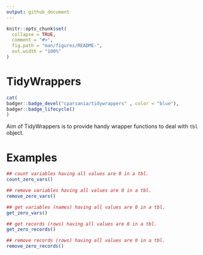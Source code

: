```yaml
---
output: github_document
---
```


<!-- README.md is generated from README.Rmd. Please edit that file -->

```r
knitr::opts_chunk$set(
  collapse = TRUE,
  comment = "#>",
  fig.path = "man/figures/README-",
  out.width = "100%"
)
```

# TidyWrappers

<!-- badges: start -->
```r
cat(
badger::badge_devel("cparsania/tidywrappers" , color = "blue"),
badger::badge_lifecycle()
)

```

<!-- badges: end -->

Aim of TidyWrappers is to provide handy wrapper functions to deal with `tbl` object.  

# Examples 
```r

## count variables having all values are 0 in a tbl. 
count_zero_vars()

## remove variables having all values are 0 in a tbl.
remove_zero_vars()

## get variables (names) having all values are 0 in a tbl.
get_zero_vars()

## get records (rows) having all values are 0 in a tbl.
get_zero_records()

## remove records (rows) having all values are 0 in a tbl.
remove_zero_records()
```


